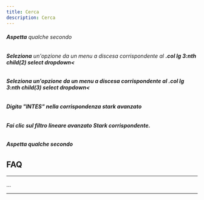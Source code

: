 ```yaml
---
title: Cerca
description: Cerca
---
```

###### **Aspetta** qualche secondo

###### **Seleziona** un'opzione da un menu a discesa corrispondente al **.col lg 3:nth child(2) select dropdown<**

###### ****Seleziona** un'opzione da un menu a discesa corrispondente al **.col lg 3:nth child(3) select dropdown<****

###### ******Digita** **"INTES"** nella corrispondenza **stark avanzato******

###### ********Fai clic** sul **filtro lineare avanzato Stark corrispondente**.******

###### ******Aspetta** qualche secondo****

****FAQ****
-----------

****

...

****